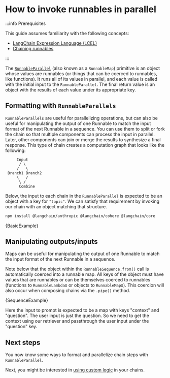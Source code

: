 # How to invoke runnables in parallel

:::info Prerequisites

This guide assumes familiarity with the following concepts:

- [LangChain Expression Language (LCEL)](/docs/concepts/lcel)
- [Chaining runnables](/docs/how_to/sequence/)

:::

The [`RunnableParallel`](https://api.js.langchain.com/classes/langchain_core.runnables.RunnableParallel.html) (also known as a `RunnableMap`) primitive is an object whose values are runnables (or things that can be coerced to runnables, like functions).
It runs all of its values in parallel, and each value is called with the initial input to the `RunnableParallel`. The final return value is an object with the results of each value under its appropriate key.

## Formatting with `RunnableParallels`

`RunnableParallels` are useful for parallelizing operations, but can also be useful for manipulating the output of one Runnable to match the input format of the next Runnable in a sequence. You can use them to split or fork the chain so that multiple components can process the input in parallel. Later, other components can join or merge the results to synthesize a final response. This type of chain creates a computation graph that looks like the following:

```text
     Input
      / \
     /   \
 Branch1 Branch2
     \   /
      \ /
      Combine
```

Below, the input to each chain in the `RunnableParallel` is expected to be an object with a key for `"topic"`.
We can satisfy that requirement by invoking our chain with an object matching that structure.


<IntegrationInstallTooltip></IntegrationInstallTooltip>

```bash npm2yarn
npm install @langchain/anthropic @langchain/cohere @langchain/core
```


<CodeBlock language="typescript">{BasicExample}</CodeBlock>

## Manipulating outputs/inputs

Maps can be useful for manipulating the output of one Runnable to match the input format of the next Runnable in a sequence.

Note below that the object within the `RunnableSequence.from()` call is automatically coerced into a runnable map. All keys of the object must
have values that are runnables or can be themselves coerced to runnables (functions to `RunnableLambda`s or objects to `RunnableMap`s).
This coercion will also occur when composing chains via the `.pipe()` method.


<CodeBlock language="typescript">{SequenceExample}</CodeBlock>

Here the input to prompt is expected to be a map with keys "context" and "question". The user input is just the question. So we need to get the context using our retriever and passthrough the user input under the "question" key.

## Next steps

You now know some ways to format and parallelize chain steps with `RunnableParallel`.

Next, you might be interested in [using custom logic](/docs/how_to/functions/) in your chains.
